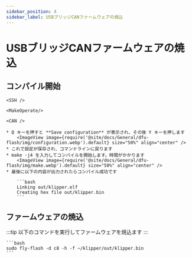 ```yaml
---
sidebar_position: 4
sidebar_label: USBブリッジCANファームウェアの焼込
---
```




# USBブリッジCANファームウェアの焼込

## コンパイル開始

    <SSH />

    <MakeOperate/>

    <CAN />

    * Q キーを押すと **Save configuration** が表示され、その後 Y キーを押します
        <ImageView image={require('@site/docs/General/dfu-flash/img/configuration.webp').default} size="50%" align="center" />
    * これで設定が保存され、コマンドラインに戻ります
    * make -j4 を入力してコンパイルを開始します。時間がかかります
        <ImageView image={require('@site/docs/General/dfu-flash/img/make.webp').default} size="50%" align="center" />
    * 最後に以下の内容が出力されたらコンパイル成功です

        ```bash
        Linking out/klipper.elf
        Creating hex file out/klipper.bin
        ```


## ファームウェアの焼込

:::tip
以下のコマンドを実行してファームウェアを焼込ます
:::

    ```bash
    sudo fly-flash -d c8 -h -f ~/klipper/out/klipper.bin
    ```
